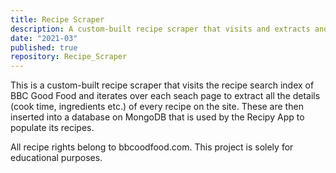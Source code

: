 ```yaml
---
title: Recipe Scraper
description: A custom-built recipe scraper that visits and extracts and stores the information (text and images) for every recipe on the BBC Good Food website.
date: "2021-03"
published: true
repository: Recipe_Scraper
---
```


This is a custom-built recipe scraper that visits the recipe search index of BBC Good Food and iterates over each seach page to extract all the details (cook time, ingredients etc.) of every recipe on the site. These are then inserted into a database on MongoDB that is used by the Recipy App to populate its recipes.

All recipe rights belong to bbcoodfood.com. This project is solely for educational purposes.